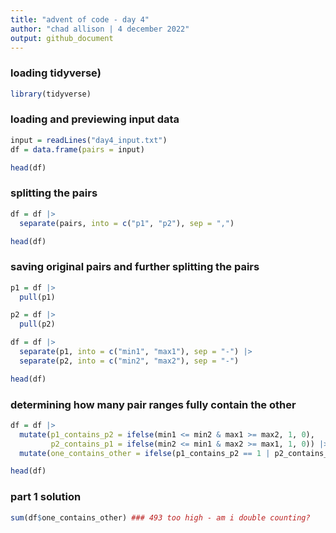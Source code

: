 ---
title: "advent of code - day 4"
author: "chad allison | 4 december 2022"
output: github_document
---

### loading tidyverse)

```{r message = F, warning = F}
library(tidyverse)
```

### loading and previewing input data

```{r}
input = readLines("day4_input.txt")
df = data.frame(pairs = input)

head(df)
```

### splitting the pairs

```{r}
df = df |>
  separate(pairs, into = c("p1", "p2"), sep = ",")

head(df)
```

### saving original pairs and further splitting the pairs

```{r}
p1 = df |>
  pull(p1)

p2 = df |>
  pull(p2)

df = df |>
  separate(p1, into = c("min1", "max1"), sep = "-") |>
  separate(p2, into = c("min2", "max2"), sep = "-")

head(df)
```

### determining how many pair ranges fully contain the other

```{r}
df = df |>
  mutate(p1_contains_p2 = ifelse(min1 <= min2 & max1 >= max2, 1, 0),
         p2_contains_p1 = ifelse(min2 <= min1 & max2 >= max1, 1, 0)) |>
  mutate(one_contains_other = ifelse(p1_contains_p2 == 1 | p2_contains_p1 == 1, 1, 0))

head(df)
```

### part 1 solution

```{r}
sum(df$one_contains_other) ### 493 too high - am i double counting?
```





































